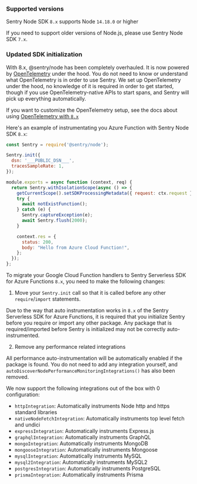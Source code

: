 ### Supported versions

Sentry Node SDK `8.x` supports Node `14.18.0` or higher

If you need to support older versions of Node.js, please use Sentry Node SDK `7.x`.

### Updated SDK initialization

With 8.x, @sentry/node has been completely overhauled. It is now powered by [OpenTelemetry](https://opentelemetry.io/) under the hood. You do not need to know or understand what OpenTelemetry is in order to use Sentry. We set up OpenTelemetry under the hood, no knowledge of it is required in order to get started, though if you use OpenTelemetry-native APIs to start spans, and Sentry will pick up everything automatically.

If you want to customize the OpenTelemetry setup, see the docs about using [OpenTelemetry with `8.x`](./v8-opentelemetry)

Here's an example of instrumentating you Azure Function with Sentry Node SDK `8.x`:

```JavaScript
const Sentry = require('@sentry/node');

Sentry.init({
  dsn: '___PUBLIC_DSN___',
  tracesSampleRate: 1,
});

module.exports = async function (context, req) {
  return Sentry.withIsolationScope(async () => {
    getCurrentScope().setSDKProcessingMetadata({ request: ctx.request });
    try {
      await notExistFunction();
    } catch (e) {
      Sentry.captureException(e);
      await Sentry.flush(2000);
    }

    context.res = {
      status: 200,
      body: "Hello from Azure Cloud Function!",
    };
  });
};
```

To migrate your Google Cloud Function handlers to Sentry Serverless SDK for Azure Functions `8.x`, you need to make the following changes:

1. Move your `Sentry.init` call so that it is called before any other `require`/`import` statements.

Due to the way that auto instrumentation works in `8.x` of the Sentry Serverless SDK for Azure Functions, it is required that you initialize Sentry before you require or import any other package. Any package that is required/imported before Sentry is initialized may not be correctly auto-instrumented.

2. Remove any performance related integrations

All performance auto-instrumentation will be automatically enabled if the package is found. You do not need to add any integration yourself, and `autoDiscoverNodePerformanceMonitoringIntegrations()` has also been removed.

We now support the following integrations out of the box with 0 configuration:

- `httpIntegration`: Automatically instruments Node http and https standard libraries
- `nativeNodeFetchIntegration`: Automatically instruments top level fetch and undici
- `expressIntegration`: Automatically instruments Express.js
- `graphqlIntegration`: Automatically instruments GraphQL
- `mongoIntegration`: Automatically instruments MongoDB
- `mongooseIntegration`: Automatically instruments Mongoose
- `mysqlIntegration`: Automatically instruments MySQL
- `mysql2Integration`: Automatically instruments MySQL2
- `postgresIntegration`: Automatically instruments PostgreSQL
- `prismaIntegration`: Automatically instruments Prisma
